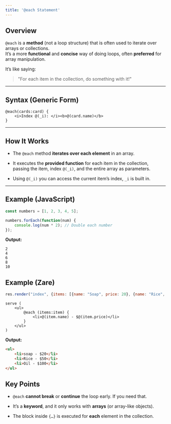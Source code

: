 ```yaml
---
title: '@each Statement'
---
```

## Overview

`@each` is a **method** (not a loop structure) that is often used to iterate over arrays or collections.\
It’s a more **functional** and **concise** way of doing loops, often **preferred** for array manipulation.

It’s like saying:

> "For each item in the collection, do something with it!"

***

## Syntax (Generic Form)

```zare
@each(cards:card) {
    <i>Index @(_i): </i><b>@(card.name)</b>
}
```

***

## How It Works

* The `@each` method **iterates over each element** in an array.

* It executes the **provided function** for each item in the collection, passing the item, index `@(_i)`, and the entire array as parameters.

* Using `@(_i)` you can access the current item’s index, `_i` is built in.

***

## Example (JavaScript)

```javascript filename="index.js"
const numbers = [1, 2, 3, 4, 5];

numbers.forEach(function(num) {
    console.log(num * 2); // Double each number
});
```

**Output:**

```plaintext
2
4
6
8
10
```

## Example (Zare)

```javascript
res.render("index", {items: [{name: "Soap", price: 20}, {name: "Rice", price: 50}, {name: "Oil", price: 100}]} );
```

```zare filename="index.zare"
serve (
    <ul>
        @each (items:item) {
            <li>@(item.name) - $@(item.price)</li>
        }
    </ul>
)
```

**Output:**

```html
<ul>
    <li>soap - $20</li>
    <li>Rice - $50</li>
    <li>Oil - $100</li>
</ul>
```

## Key Points

* `@each` **cannot break** or **continue** the loop early. If you need that.

* It’s a **keyword**, and it only works with **arrays** (or array-like objects).

* The block inside `{…}` is executed for **each** element in the collection.

